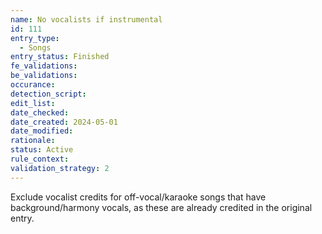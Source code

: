 ```yaml
---
name: No vocalists if instrumental
id: 111
entry_type:
  - Songs
entry_status: Finished
fe_validations:
be_validations:
occurance:
detection_script:
edit_list:
date_checked:
date_created: 2024-05-01
date_modified:
rationale:
status: Active
rule_context:
validation_strategy: 2
---
```

Exclude vocalist credits for off-vocal/karaoke songs that have background/harmony vocals, as these are already credited in the original entry.